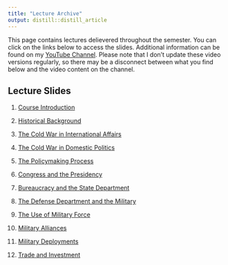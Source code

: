 ---
title: "Lecture Archive"
output: distill::distill_article
---

This page contains lectures delievered throughout the semester. You can click on the links below to access the slides. Additional information can be found on my [YouTube Channel](https://www.youtube.com/channel/UC7AzCLAufJAMCKkDL77clzw). Please note that I don't update these video versions regularly, so there may be a disconnect between what you find below and the video content on the channel.

## Lecture Slides

1. [Course Introduction](lectures/introduction.html)

2. [Historical Background](lectures/historical-background.html)

3. [The Cold War in International Affairs](lectures/cold-war-international.html)

4. [The Cold War in Domestic Politics](lectures/cold-war-domestic.html)

5. [The Policymaking Process](lectures/policymaking.html)

6. [Congress and the Presidency](lectures/congress-and-presidency.html)

7. [Bureaucracy and the State Department](lectures/bureaucracy.html)

8. [The Defense Department and the Military](lectures/defense-military.html)

9. [The Use of Military Force](lectures/military-force.html)

10. [Military Alliances](lectures/alliances.html)

11. [Military Deployments](lectures/military-deployments.html)

12. [Trade and Investment](lectures/trade-investment.html)
